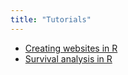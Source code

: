 ```yaml
---
title: "Tutorials"
---
```


- [Creating websites in R](rmarkdown_websites_tutorial.html)
- [Survival analysis in R](survival_analysis_in_r_tutorial.html)